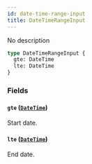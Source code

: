 ```yaml
---
id: date-time-range-input
title: DateTimeRangeInput
---
```


No description

```graphql
type DateTimeRangeInput {
  gte: DateTime
  lte: DateTime
}
```

### Fields

#### `gte` ([`DateTime`](/developer/api-reference/scalars/date-time.mdx))

Start date.

#### `lte` ([`DateTime`](/developer/api-reference/scalars/date-time.mdx))

End date.
